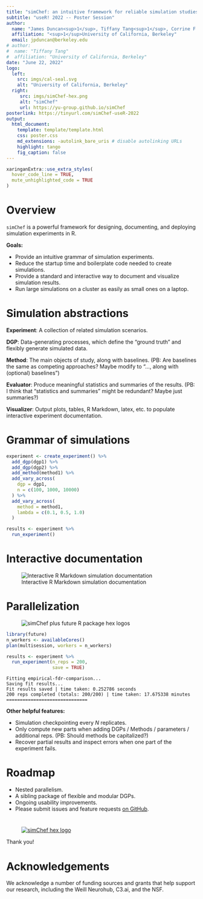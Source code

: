 ```yaml
---
title: "simChef: an intuitive framework for reliable simulation studies in R"
subtitle: "useR! 2022 -- Poster Session"
author:
  name: "James Duncan<sup>1</sup>, Tiffany Tang<sup>1</sup>, Corrine F. Elliott<sup>1</sup>, Philippe Boileau<sup>1</sup>, Bin Yu<sup>1</sup>"
  affiliation: "<sup>1</sup>University of California, Berkeley"
  email: jpduncan@berkeley.edu
# author:
#  name: "Tiffany Tang"
#  affiliation: "University of California, Berkeley"
date: "June 22, 2022"
logo:
  left:
    src: imgs/cal-seal.svg
    alt: "University of California, Berkeley"
  right:
     src: imgs/simChef-hex.png
     alt: "simChef"
     url: https://yu-group.github.io/simChef
posterlink: https://tinyurl.com/simChef-useR-2022
output:
  html_document:
    template: template/template.html
    css: poster.css
    md_extensions: -autolink_bare_uris # disable autolinking URLs
    highlight: tango
    fig_caption: false
---
```


```r
xaringanExtra::use_extra_styles(
  hover_code_line = TRUE,
  mute_unhighlighted_code = TRUE
)
```

# Overview

`simChef` is a powerful framework for designing, documenting, and deploying simulation experiments in R.

**Goals:**

- Provide an intuitive grammar of simulation experiments.
- Reduce the startup time and boilerplate code needed to create simulations.
- Provide a standard and interactive way to document and visualize simulation results.
- Run large simulations on a cluster as easily as small ones on a laptop.

# Simulation abstractions

**Experiment**: A collection of related simulation scenarios.

**DGP**: Data-generating processes, which define the "ground truth" and flexibly generate simulated data.

**Method**: The main objects of study, along with baselines. (PB: Are baselines the same as competing approaches? Maybe modify to "..., along with (optional) baselines")

**Evaluator**: Produce meaningful statistics and summaries of the results. (PB: I think that "statistics and summaries" might be redundant? Maybe just summaries?)

**Visualizer**: Output plots, tables, R Markdown, latex, etc. to populate interactive experiment documentation.

# Grammar of simulations

```r
experiment <- create_experiment() %>%
  add_dgp(dgp1) %>%
  add_dgp(dgp2) %>%
  add_method(method1) %>%
  add_vary_across(
    dgp = dgp1,
    n = c(100, 1000, 10000)
  ) %>%
  add_vary_across(
    method = method1,
    lambda = c(0.1, 0.5, 1.0)
  )

results <- experiment %>%
  run_experiment()
```

# Interactive documentation

![Interactive R Markdown simulation documentation](imgs/simchef.gif)

# Parallelization {.img60}

<figure><img class="img60" src="imgs/simChef-future.png" alt="simChef plus future R package hex logos" /></figure>

```r
library(future)
n_workers <- availableCores()
plan(multisession, workers = n_workers)

results <- experiment %>%
  run_experiment(n_reps = 200,
                 save = TRUE)
```
```
Fitting empirical-fdr-comparison...
Saving fit results...
Fit results saved | time taken: 0.252786 seconds
200 reps completed (totals: 200/200) | time taken: 17.675338 minutes
==============================
```

**Other helpful features:**

- Simulation checkpointing every $N$ replicates.
- Only compute new parts when adding DGPs / Methods / parameters / additional reps. (PB: Should methods be capitalized?)
- Recover partial results and inspect errors when one part of the experiment fails.

# Roadmap

- Nested parallelism.
- A sibling package of flexible and modular DGPs.
- Ongoing usability improvements.
- Please submit issues and feature requests [on GitHub](https://github.com/Yu-Group/simChef/issues).

# {.no-block .img60}

<figure><a href="https://yu-group.github.io/simChef">![simChef hex logo](imgs/simChef-hex.png)</a></figure>

Thank you!

# Acknowledgements

We acknowledge a number of funding sources and grants that help support our
research, including the Weill Neurohub, C3.ai, and the NSF.
